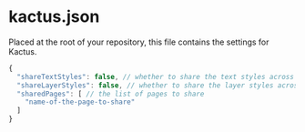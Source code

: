 
# kactus.json

Placed at the root of your repository, this file contains the settings for Kactus.

```js
{
  "shareTextStyles": false, // whether to share the text styles across all your sketch files
  "shareLayerStyles": false, // whether to share the layer styles across all your sketch files
  "sharedPages": [ // the list of pages to share
    "name-of-the-page-to-share"
  ]
}
```

